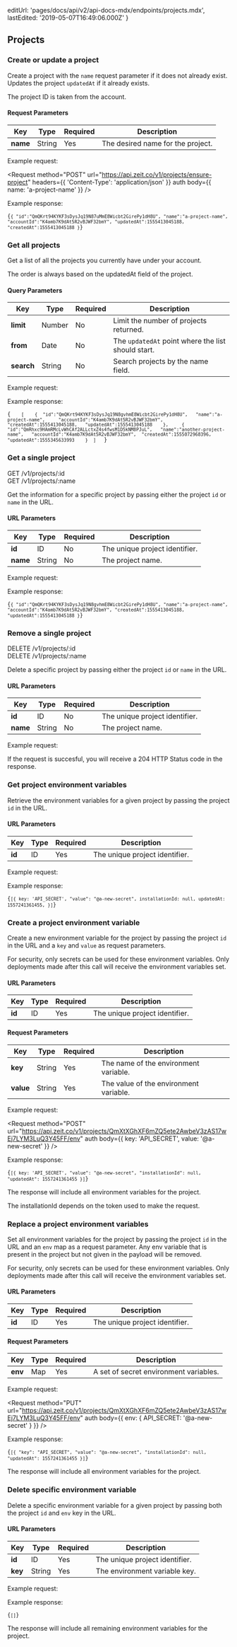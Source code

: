 
  editUrl: 'pages/docs/api/v2/api-docs-mdx/endpoints/projects.mdx',
  lastEdited: '2019-05-07T16:49:06.000Z'
}

## Projects

### Create or update a project

<Endpoint method="POST" url="/v1/projects/ensure-project" />

Create a project with the `name` request parameter if it does not already exist. Updates the project `updatedAt` if it already exists.

<Note>The project ID is taken from the account.</Note>

#### Request Parameters

| Key      | <HelpLink href="#api-basics/types" hasIcon>Type</HelpLink> | Required | Description                       |
| -------- | ---------------------------------------------------------- | -------- | --------------------------------- |
| **name** | <HelpLink href="#api-basics/types">String</HelpLink>       | Yes      | The desired name for the project. |

<Example>
  <span>Example request:</span>

<Request
  method="POST"
  url="https://api.zeit.co/v1/projects/ensure-project"
  headers={{
    'Content-Type': 'application/json'
  }}
  auth
  body={{
    name: 'a-project-name'
  }}
/>

Example response:

<Code lang="json">{`{
  "id":"QmQKrt94KYKF3sDysJq19N87uMmE8Wicbt2GirePy1dH8U",
  "name":"a-project-name",
  "accountId":"K4amb7K9dAt5R2vBJWF32bmY",
  "updatedAt":1555413045188,
  "createdAt":1555413045188
}`}</Code>
</Example>

### Get all projects

<Endpoint method="GET" url="/v1/projects/list" />

Get a list of all the projects you currently have under your account.

<Note>
  The order is always based on the <InlineCode>updatedAt</InlineCode> field of
  the project.
</Note>

#### Query Parameters

| Key        | <HelpLink href="#api-basics/types" hasIcon>Type</HelpLink> | Required | Description                                        |
| ---------- | ---------------------------------------------------------- | -------- | -------------------------------------------------- |
| **limit**  | <HelpLink href="#api-basics/types">Number</HelpLink>       | No       | Limit the number of projects returned.             |
| **from**   | <HelpLink href="#api-basics/types">Date</HelpLink>         | No       | The `updatedAt` point where the list should start. |
| **search** | <HelpLink href="#api-basics/types">String</HelpLink>       | No       | Search projects by the name field.                 |

<Example>	
  <span>Example request:</span>

<Request url="https://api.zeit.co/v1/projects/list?limit=5" auth />

Example response:

<Code lang="json">{`	
[	
  {	
    "id":"QmQKrt94KYKF3sDysJq19N8gvhmE8Wicbt2GirePy1dH8U",	
    "name":"a-project-name",	
    "accountId":"K4amb7K9dAt5R2vBJWF32bmY",	
    "createdAt":1555413045188,	
    "updatedAt":1555413045188	
  },	
  {	
    "id":"QmRhxc9HAmRMcLvWhCAf2ALLctxZ4s4fwsM1D5kNM8PJuL",	
    "name":"another-project-name",	
    "accountId":"K4amb7K9dAt5R2vBJWF32bmY",	
    "createdAt":1555072968396,	
    "updatedAt":1555345633993	
  }	
]	
`}</Code>	
</Example>

### Get a single project

<Endpoint>
  GET /v1/projects/:id
  <br />
  GET /v1/projects/:name
</Endpoint>

Get the information for a specific project by passing either the project `id` or `name` in the URL.

#### URL Parameters

| Key      | <HelpLink href="#api-basics/types" hasIcon>Type</HelpLink> | Required | Description                    |
| -------- | ---------------------------------------------------------- | -------- | ------------------------------ |
| **id**   | <HelpLink href="#api-basics/types">ID</HelpLink>           | No       | The unique project identifier. |
| **name** | <HelpLink href="#api-basics/types">String</HelpLink>       | No       | The project name.              |

<Example>
  <span>Example request:</span>

<Request url="https://api.zeit.co/v1/projects/a-project-name" auth />

Example response:

<Code lang="json">{`{
  "id":"QmQKrt94KYKF3sDysJq19N8gvhmE8Wicbt2GirePy1dH8U",
  "name":"a-project-name",
  "accountId":"K4amb7K9dAt5R2vBJWF32bmY",
  "createdAt":1555413045188,
  "updatedAt":1555413045188
}`}</Code>
</Example>

### Remove a single project

<Endpoint>
  DELETE /v1/projects/:id
  <br />
  DELETE /v1/projects/:name
</Endpoint>

Delete a specific project by passing either the project `id` or `name` in the URL.

#### URL Parameters

| Key      | <HelpLink href="#api-basics/types" hasIcon>Type</HelpLink> | Required | Description                    |
| -------- | ---------------------------------------------------------- | -------- | ------------------------------ |
| **id**   | <HelpLink href="#api-basics/types">ID</HelpLink>           | No       | The unique project identifier. |
| **name** | <HelpLink href="#api-basics/types">String</HelpLink>       | No       | The project name.              |

<Example>
  <span>Example request:</span>

<Request
  method="DELETE"
  url="https://api.zeit.co/v1/projects/a-project-name"
  auth
/>

</Example>

<Note>
  If the request is succesful, you will receive a 204 HTTP Status code in the
  response.
</Note>

### Get project environment variables

<Endpoint method="GET" url="/v1/projects/:id/env" />

Retrieve the environment variables for a given project by passing the project `id` in the URL.

#### URL Parameters

| Key    | <HelpLink href="#api-basics/types" hasIcon>Type</HelpLink> | Required | Description                    |
| ------ | ---------------------------------------------------------- | -------- | ------------------------------ |
| **id** | <HelpLink href="#api-basics/types">ID</HelpLink>           | Yes      | The unique project identifier. |

<Example>
  <span>Example request:</span>

<Request
  url="https://api.zeit.co/v1/projects/QmXtXGhXF6mZQ5ete2AwbeV3zAS17wEj7LYM3LuQ3Y45FF/env"
  auth
/>

Example response:

<Code lang="json">{`[{
  key: 'API_SECRET',
  "value": "@a-new-secret",
  installationId: null,
  updatedAt: 1557241361455,
}]`}</Code>
</Example>

### Create a project environment variable

<Endpoint method="POST" url="/v1/projects/:id/env" />

Create a new environment variable for the project by passing the project `id` in the URL and a `key` and `value` as request parameters.

<Note>
  For security, only secrets can be used for these environment variables.
</Note>

<Note>
  Only deployments made after this call will receive the environment variables
  set.
</Note>

#### URL Parameters

| Key    | <HelpLink href="#api-basics/types" hasIcon>Type</HelpLink> | Required | Description                    |
| ------ | ---------------------------------------------------------- | -------- | ------------------------------ |
| **id** | <HelpLink href="#api-basics/types">ID</HelpLink>           | Yes      | The unique project identifier. |

#### Request Parameters

| Key       | <HelpLink href="#api-basics/types" hasIcon>Type</HelpLink> | Required | Description                            |
| --------- | ---------------------------------------------------------- | -------- | -------------------------------------- |
| **key**   | <HelpLink href="#api-basics/types">String</HelpLink>       | Yes      | The name of the environment variable.  |
| **value** | <HelpLink href="#api-basics/types">String</HelpLink>       | Yes      | The value of the environment variable. |

<Example>
  <span>Example request:</span>

<Request
  method="POST"
  url="https://api.zeit.co/v1/projects/QmXtXGhXF6mZQ5ete2AwbeV3zAS17wEj7LYM3LuQ3Y45FF/env"
  auth
  body={{
    key: 'API_SECRET',
    value: '@a-new-secret'
  }}
/>

Example response:

<Code lang="json">{`[{
  key: 'API_SECRET',
  "value": "@a-new-secret",
  "installationId": null,
  "updatedAt": 1557241361455
}]`}</Code>
</Example>

<Note>
  The response will include all environment variables for the project.
</Note>

<Note>The <InlineCode>installationId</InlineCode> depends on the token used to make the request.</Note>

### Replace a project environment variables

<Endpoint method="PUT" url="/v1/projects/:id/env" />

Set all environment variables for the project by passing the project `id` in the URL and an `env` map as a request parameter. Any env variable that is present in the project but not given in the payload will be removed.

<Note>
  For security, only secrets can be used for these environment variables.
</Note>

<Note>
  Only deployments made after this call will receive the environment variables
  set.
</Note>

#### URL Parameters

| Key    | <HelpLink href="#api-basics/types" hasIcon>Type</HelpLink> | Required | Description                    |
| ------ | ---------------------------------------------------------- | -------- | ------------------------------ |
| **id** | <HelpLink href="#api-basics/types">ID</HelpLink>           | Yes      | The unique project identifier. |

#### Request Parameters

| Key     | <HelpLink href="#api-basics/types" hasIcon>Type</HelpLink> | Required | Description                            |
| ------- | ---------------------------------------------------------- | -------- | -------------------------------------- |
| **env** | <HelpLink href="#api-basics/types">Map</HelpLink>          | Yes      | A set of secret environment variables. |

<Example>
  <span>Example request:</span>

<Request
  method="PUT"
  url="https://api.zeit.co/v1/projects/QmXtXGhXF6mZQ5ete2AwbeV3zAS17wEj7LYM3LuQ3Y45FF/env"
  auth
  body={{
    env: {
      API_SECRET: '@a-new-secret'
    }
  }}
/>

Example response:

<Code lang="json">{`[{
  "key": "API_SECRET",
  "value": "@a-new-secret",
  "installationId": null,
  "updatedAt": 1557241361455
}]`}</Code>
</Example>

<Note>
  The response will include all environment variables for the project.
</Note>

### Delete specific environment variable

<Endpoint method="DELETE" url="/v1/projects/:id/env/:key" />

Delete a specific environment variable for a given project by passing both the project `id` and `env` key in the URL.

#### URL Parameters

| Key     | <HelpLink href="#api-basics/types" hasIcon>Type</HelpLink> | Required | Description                    |
| ------- | ---------------------------------------------------------- | -------- | ------------------------------ |
| **id**  | <HelpLink href="#api-basics/types">ID</HelpLink>           | Yes      | The unique project identifier. |
| **key** | <HelpLink href="#api-basics/types">String</HelpLink>       | Yes      | The environment variable key.  |

<Example>
  <span>Example request:</span>

<Request
  method="DELETE"
  url="https://api.zeit.co/v1/projects/QmXtXGhXF6mZQ5ete2AwbeV3zAS17wEj7LYM3LuQ3Y45FF/env/API_SECRET"
  auth
/>

Example response:

<Code lang="json">{`[]`}</Code>
</Example>

<Note>
  The response will include all <P.B>remaining</P.B> environment variables for
  the project.
</Note>
